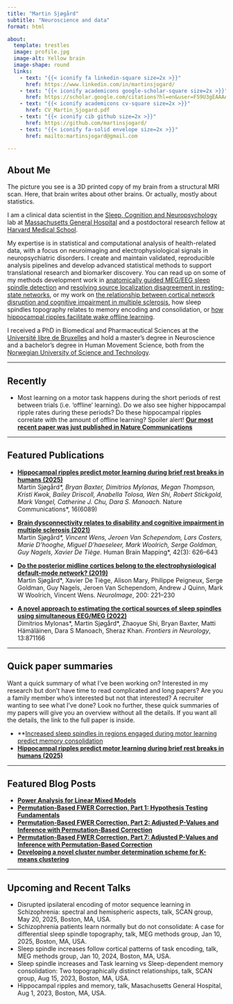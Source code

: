 ```yaml
---
title: "Martin Sjøgård"
subtitle: "Neuroscience and data"
format: html

about: 
  template: trestles
  image: profile.jpg
  image-alt: Yellow brain
  image-shape: round
  links:
    - text: "{{< iconify fa linkedin-square size=2x >}}"
      href: https://www.linkedin.com/in/martinsjogard/
    - text: "{{< iconify academicons google-scholar-square size=2x >}}"
      href: https://scholar.google.com/citations?hl=en&user=F59U3gEAAAAJ&view_op=list_works&sortby=pubdate
    - text: "{{< iconify academicons cv-square size=2x >}}"
      href: CV_Martin_Sjogard.pdf
    - text: "{{< iconify cib github size=2x >}}"
      href: https://github.com/martinsjogard/
    - text: "{{< iconify fa-solid envelope size=2x >}}"
      href: mailto:martinsjogard@gmail.com

---
```


## About Me
The picture you see is a 3D printed copy of my brain from a structural MRI scan. Here, that brain writes about other brains. Or actually, mostly about statistics.

I am a clinical data scientist in the [Sleep, Cognition and Neuropsychology](https://manoachlab.mgh.harvard.edu/) lab at [Massachusetts General Hospital](https://www.massgeneral.org/) and a postdoctoral research fellow at [Harvard Medical School](https://hms.harvard.edu/).

My expertise is in statistical and computational analysis of health-related data, with a focus on neuroimaging and electrophysiological signals in neuropsychiatric disorders. I create and maintain validated, reproducible analysis pipelines and develop advanced statistical methods to support translational research and biomarker discovery. You can read up on some of my methods development work in [anatomically guided MEG/EEG sleep spindle detection](https://www.frontiersin.org/journals/neurology/articles/10.3389/fneur.2022.871166/full) and [resolving source localization disagreement in resting-state networks](https://www.sciencedirect.com/science/article/abs/pii/S105381191930549X), or my work on [the relationship between cortical network disruption and cognitive impairment in multiple sclerosis](https://onlinelibrary.wiley.com/doi/pdf/10.1002/hbm.25247), how sleep spindles topography relates to memory encoding and consolidation, or [how hippocampal ripples facilitate wake offline learning](https://www.nature.com/articles/s41467-025-61136-y).

I received a PhD in Biomedical and Pharmaceutical Sciences at the [Université libre de Bruxelles](https://www.ulb.be/en/ulb-homepage) and hold a master's degree in Neuroscience and a bachelor's degree in Human Movement Science, both from the [Norwegian University of Science and Technology](https://www.ntnu.edu/).

---

## Recently

- Most learning on a motor task happens during the short periods of rest between trials (i.e. 'offline' learning). Do we also see higher hippocampal ripple rates during these periods? Do these hippocampal ripples correlate with the amount of offline learning? Spoiler alert! **[Our most recent paper was just published in Nature Communications](https://rdcu.be/euu5V)**  

---

## Featured Publications

- **[Hippocampal ripples predict motor learning during brief rest breaks in humans (2025)](https://www.nature.com/articles/s41467-025-61136-y)**  
  Martin Sjøgård*\*, Bryan Baxter, Dimitrios Mylonas, Megan Thompson, Kristi Kwok, Bailey Driscoll, Anabella Tolosa, Wen Shi, Robert Stickgold, Mark Vangel, Catherine J. Chu, Dara S. Manoach. *Nature Communications*, 16(6089)

- **[Brain dysconnectivity relates to disability and cognitive impairment in multiple sclerosis (2021)](https://onlinelibrary.wiley.com/doi/pdf/10.1002/hbm.25247)**  
  Martin Sjøgård*\*, Vincent Wens, Jeroen Van Schependom, Lars Costers, Marie D'hooghe, Miguel D'haeseleer, Mark Woolrich, Serge Goldman, Guy Nagels, Xavier De Tiège. *Human Brain Mapping*, 42(3): 626–643

- **[Do the posterior midline cortices belong to the electrophysiological default-mode network? (2019)](https://www.sciencedirect.com/science/article/abs/pii/S105381191930549X)**  
  Martin Sjøgård\*, Xavier De Tiège, Alison Mary, Philippe Peigneux, Serge Goldman, Guy Nagels, Jeroen Van Schependom, Andrew J Quinn, Mark W Woolrich, Vincent Wens. *NeuroImage*, 200: 221–230

- **[A novel approach to estimating the cortical sources of sleep spindles using simultaneous EEG/MEG (2022)](https://www.frontiersin.org/journals/neurology/articles/10.3389/fneur.2022.871166/full)**  
  Dimitrios Mylonas\*, Martin Sjøgård\*, Zhaoyue Shi, Bryan Baxter, Matti Hämäläinen, Dara S Manoach, Sheraz Khan. *Frontiers in Neurology*, 13:871166

---

## Quick paper summaries
Want a quick summary of what I’ve been working on? Interested in my research but don’t have time to read complicated and long papers? Are you a family member who’s interested but not that interested? A recruiter wanting to see what I’ve done? Look no further, these quick summaries of my papers will give you an overview without all the details. If you want all the details, the link to the full paper is inside.

- **[Increased sleep spindles in regions engaged during motor learning predict memory consolidation](posts/quicksummaries_localspind)
- **[Hippocampal ripples predict motor learning during brief rest breaks in humans (2025)](https://www.nature.com/articles/s41467-025-61136-y)**

---

## Featured Blog Posts

- **[Power Analysis for Linear Mixed Models](posts/power-analysis-lmm/index.qmd)**
- **[Permutation-Based FWER Correction, Part 1: Hypothesis Testing Fundamentals](posts/fwer-correction-part1/index.qmd)**
- **[Permutation-Based FWER Correction, Part 2: Adjusted P-Values and Inference with Permutation-Based Correction](posts/fwer-correction-part2/index.qmd)**
- **[Permutation-Based FWER Correction, Part 7: Adjusted P-Values and Inference with Permutation-Based Correction](posts/fwer-correction-part7/index.qmd)**
- **[Developing a novel cluster number determination scheme for K-means clustering](posts/kmeans-permutation/index.qmd)**

---

## Upcoming and Recent Talks

- Disrupted ipsilateral encoding of motor sequence learning in Schizophrenia: spectral and hemispheric aspects, talk, SCAN group, May 20, 2025, Boston, MA, USA.
- Schizophrenia patients learn normally but do not consolidate: A case for differential sleep spindle topography, talk, MEG methods group, Jan 10, 2025, Boston, MA, USA. 
- Sleep spindle increases follow cortical patterns of task encoding, talk, MEG methods group, Jan 10, 2024, Boston, MA, USA.
- Sleep spindle increases and Task learning vs Sleep-dependent memory consolidation: Two topographically distinct relationships, talk, SCAN group, Aug 15, 2023, Boston, MA, USA.
- Hippocampal ripples and memory, talk, Masachusetts General Hospital, Aug 1, 2023, Boston, MA, USA.


